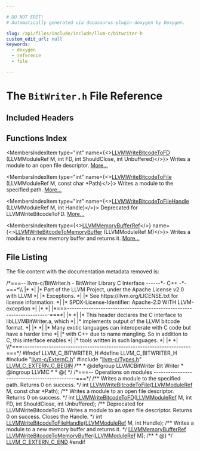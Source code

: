 ```yaml
---

# DO NOT EDIT!
# Automatically generated via docusaurus-plugin-doxygen by Doxygen.

slug: /api/files/include/include/llvm-c/bitwriter-h
custom_edit_url: null
keywords:
  - doxygen
  - reference
  - file

---
```





# The `BitWriter.h` File Reference

<DoxygenPage pluginConfig={pluginConfig}>



## Included Headers

<IncludesList>
<IncludesListItem
  filePath="llvm-c/ExternC.h"
  permalink="/docs/api/files/include/include/llvm-c/externc-h"
  isLocal="true" />
<IncludesListItem
  filePath="llvm-c/Types.h"
  permalink="/docs/api/files/include/include/llvm-c/types-h"
  isLocal="true" />
</IncludesList>

## Functions Index

<MembersIndex>

<MembersIndexItem
  type="int"
  name={<><a href="/docs/api/groups/llvmcbitwriter/#ga75ab6d85381957cd9c487b4bd1069bce">LLVMWriteBitcodeToFD</a> (LLVMModuleRef M, int FD, int ShouldClose, int Unbuffered)</>}>
Writes a module to an open file descriptor. <a href="/docs/api/groups/llvmcbitwriter/#ga75ab6d85381957cd9c487b4bd1069bce">More...</a>
</MembersIndexItem>

<MembersIndexItem
  type="int"
  name={<><a href="/docs/api/groups/llvmcbitwriter/#ga10b86ad44bcad46fcf80cc525949703d">LLVMWriteBitcodeToFile</a> (LLVMModuleRef M, const char &#42;Path)</>}>
Writes a module to the specified path. <a href="/docs/api/groups/llvmcbitwriter/#ga10b86ad44bcad46fcf80cc525949703d">More...</a>
</MembersIndexItem>

<MembersIndexItem
  type="int"
  name={<><a href="/docs/api/groups/llvmcbitwriter/#ga265dfc97cc8af15a31cf876a107fb7d0">LLVMWriteBitcodeToFileHandle</a> (LLVMModuleRef M, int Handle)</>}>
Deprecated for LLVMWriteBitcodeToFD. <a href="/docs/api/groups/llvmcbitwriter/#ga265dfc97cc8af15a31cf876a107fb7d0">More...</a>
</MembersIndexItem>

<MembersIndexItem
  type={<><a href="/docs/api/groups/llvmcsupporttypes/#ga9867eaa7b17ba17405cdf2539bedb108">LLVMMemoryBufferRef</a></>}
  name={<><a href="/docs/api/groups/llvmcbitwriter/#ga43cccd6ab4fe5c042fc59d972430c97f">LLVMWriteBitcodeToMemoryBuffer</a> (LLVMModuleRef M)</>}>
Writes a module to a new memory buffer and returns it. <a href="/docs/api/groups/llvmcbitwriter/#ga43cccd6ab4fe5c042fc59d972430c97f">More...</a>
</MembersIndexItem>

</MembersIndex>


## File Listing

The file content with the documentation metadata removed is:

<ProgramListing>

<Link id="l00001" /><CodeLine lineNumber="1"><Highlight kind="comment">/&#42;===-- llvm-c/BitWriter.h - BitWriter Library C Interface ------&#42;- C++ -&#42;-===&#42;\\</Highlight></CodeLine>
<Link id="l00002" /><CodeLine lineNumber="2"><Highlight kind="comment">|&#42;                                                                            &#42;|</Highlight></CodeLine>
<Link id="l00003" /><CodeLine lineNumber="3"><Highlight kind="comment">|&#42; Part of the LLVM Project, under the Apache License v2.0 with LLVM          &#42;|</Highlight></CodeLine>
<Link id="l00004" /><CodeLine lineNumber="4"><Highlight kind="comment">|&#42; Exceptions.                                                                &#42;|</Highlight></CodeLine>
<Link id="l00005" /><CodeLine lineNumber="5"><Highlight kind="comment">|&#42; See https://llvm.org/LICENSE.txt for license information.                  &#42;|</Highlight></CodeLine>
<Link id="l00006" /><CodeLine lineNumber="6"><Highlight kind="comment">|&#42; SPDX-License-Identifier: Apache-2.0 WITH LLVM-exception                    &#42;|</Highlight></CodeLine>
<Link id="l00007" /><CodeLine lineNumber="7"><Highlight kind="comment">|&#42;                                                                            &#42;|</Highlight></CodeLine>
<Link id="l00008" /><CodeLine lineNumber="8"><Highlight kind="comment">|&#42;===----------------------------------------------------------------------===&#42;|</Highlight></CodeLine>
<Link id="l00009" /><CodeLine lineNumber="9"><Highlight kind="comment">|&#42;                                                                            &#42;|</Highlight></CodeLine>
<Link id="l00010" /><CodeLine lineNumber="10"><Highlight kind="comment">|&#42; This header declares the C interface to libLLVMBitWriter.a, which          &#42;|</Highlight></CodeLine>
<Link id="l00011" /><CodeLine lineNumber="11"><Highlight kind="comment">|&#42; implements output of the LLVM bitcode format.                              &#42;|</Highlight></CodeLine>
<Link id="l00012" /><CodeLine lineNumber="12"><Highlight kind="comment">|&#42;                                                                            &#42;|</Highlight></CodeLine>
<Link id="l00013" /><CodeLine lineNumber="13"><Highlight kind="comment">|&#42; Many exotic languages can interoperate with C code but have a harder time  &#42;|</Highlight></CodeLine>
<Link id="l00014" /><CodeLine lineNumber="14"><Highlight kind="comment">|&#42; with C++ due to name mangling. So in addition to C, this interface enables &#42;|</Highlight></CodeLine>
<Link id="l00015" /><CodeLine lineNumber="15"><Highlight kind="comment">|&#42; tools written in such languages.                                           &#42;|</Highlight></CodeLine>
<Link id="l00016" /><CodeLine lineNumber="16"><Highlight kind="comment">|&#42;                                                                            &#42;|</Highlight></CodeLine>
<Link id="l00017" /><CodeLine lineNumber="17"><Highlight kind="comment">\\&#42;===----------------------------------------------------------------------===&#42;/</Highlight><Highlight kind="normal"></Highlight></CodeLine>
<Link id="l00018" /><CodeLine lineNumber="18"><Highlight kind="normal"></Highlight></CodeLine>
<Link id="l00019" /><CodeLine lineNumber="19"><Highlight kind="normal"></Highlight><Highlight kind="preprocessor">#ifndef LLVM&#95;C&#95;BITWRITER&#95;H</Highlight><Highlight kind="normal"></Highlight></CodeLine>
<Link id="l00020" /><CodeLine lineNumber="20"><Highlight kind="normal"></Highlight><Highlight kind="preprocessor">#define LLVM&#95;C&#95;BITWRITER&#95;H</Highlight><Highlight kind="normal"></Highlight></CodeLine>
<Link id="l00021" /><CodeLine lineNumber="21"><Highlight kind="normal"></Highlight></CodeLine>
<Link id="l00022" /><CodeLine lineNumber="22"><Highlight kind="normal"></Highlight><Highlight kind="preprocessor">#include &quot;<a href="/docs/api/files/include/include/llvm-c/externc-h">llvm-c/ExternC.h</a>&quot;</Highlight><Highlight kind="normal"></Highlight></CodeLine>
<Link id="l00023" /><CodeLine lineNumber="23"><Highlight kind="normal"></Highlight><Highlight kind="preprocessor">#include &quot;<a href="/docs/api/files/include/include/llvm-c/types-h">llvm-c/Types.h</a>&quot;</Highlight><Highlight kind="normal"></Highlight></CodeLine>
<Link id="l00024" /><CodeLine lineNumber="24"><Highlight kind="normal"></Highlight></CodeLine>
<Link id="l00025" /><CodeLine lineNumber="25"><Highlight kind="normal"><a href="/docs/api/files/include/include/llvm-c/externc-h/#a4789aaabaa5bf3b7a549171b47cc4d4a">LLVM&#95;C&#95;EXTERN&#95;C&#95;BEGIN</a></Highlight></CodeLine>
<Link id="l00026" /><CodeLine lineNumber="26"><Highlight kind="normal"></Highlight><Highlight kind="comment"></Highlight></CodeLine>
<Link id="l00027" /><CodeLine lineNumber="27"><Highlight kind="comment">/&#42;&#42;</Highlight></CodeLine>
<Link id="l00028" /><CodeLine lineNumber="28"><Highlight kind="comment"> &#42; @defgroup LLVMCBitWriter Bit Writer</Highlight></CodeLine>
<Link id="l00029" /><CodeLine lineNumber="29"><Highlight kind="comment"> &#42; @ingroup LLVMC</Highlight></CodeLine>
<Link id="l00030" /><CodeLine lineNumber="30"><Highlight kind="comment"> &#42;</Highlight></CodeLine>
<Link id="l00031" /><CodeLine lineNumber="31"><Highlight kind="comment"> &#42; @&#123;</Highlight></CodeLine>
<Link id="l00032" /><CodeLine lineNumber="32"><Highlight kind="comment"> &#42;/</Highlight><Highlight kind="normal"></Highlight></CodeLine>
<Link id="l00033" /><CodeLine lineNumber="33"><Highlight kind="normal"></Highlight></CodeLine>
<Link id="l00034" /><CodeLine lineNumber="34"><Highlight kind="normal"></Highlight><Highlight kind="comment">/&#42;===-- Operations on modules ---------------------------------------------===&#42;/</Highlight><Highlight kind="normal"></Highlight></CodeLine>
<Link id="l00035" /><CodeLine lineNumber="35"><Highlight kind="normal"></Highlight><Highlight kind="comment"></Highlight></CodeLine>
<Link id="l00036" /><CodeLine lineNumber="36"><Highlight kind="comment">/&#42;&#42; Writes a module to the specified path. Returns 0 on success. &#42;/</Highlight><Highlight kind="normal"></Highlight></CodeLine>
<Link id="l00037" /><CodeLine lineNumber="37"><Highlight kind="normal"></Highlight><Highlight kind="keywordtype">int</Highlight><Highlight kind="normal"> <a href="/docs/api/groups/llvmcbitwriter/#ga10b86ad44bcad46fcf80cc525949703d">LLVMWriteBitcodeToFile</a>(<a href="/docs/api/groups/llvmcsupporttypes/#gad1d1bb5f901c903a0cf09c5a053c9c56">LLVMModuleRef</a> M, </Highlight><Highlight kind="keyword">const</Highlight><Highlight kind="normal"> </Highlight><Highlight kind="keywordtype">char</Highlight><Highlight kind="normal"> &#42;Path);</Highlight></CodeLine>
<Link id="l00038" /><CodeLine lineNumber="38"><Highlight kind="normal"></Highlight><Highlight kind="comment"></Highlight></CodeLine>
<Link id="l00039" /><CodeLine lineNumber="39"><Highlight kind="comment">/&#42;&#42; Writes a module to an open file descriptor. Returns 0 on success. &#42;/</Highlight><Highlight kind="normal"></Highlight></CodeLine>
<Link id="l00040" /><CodeLine lineNumber="40"><Highlight kind="normal"></Highlight><Highlight kind="keywordtype">int</Highlight><Highlight kind="normal"> <a href="/docs/api/groups/llvmcbitwriter/#ga75ab6d85381957cd9c487b4bd1069bce">LLVMWriteBitcodeToFD</a>(<a href="/docs/api/groups/llvmcsupporttypes/#gad1d1bb5f901c903a0cf09c5a053c9c56">LLVMModuleRef</a> M, </Highlight><Highlight kind="keywordtype">int</Highlight><Highlight kind="normal"> FD, </Highlight><Highlight kind="keywordtype">int</Highlight><Highlight kind="normal"> ShouldClose,</Highlight></CodeLine>
<Link id="l00041" /><CodeLine lineNumber="41"><Highlight kind="normal">                         </Highlight><Highlight kind="keywordtype">int</Highlight><Highlight kind="normal"> Unbuffered);</Highlight></CodeLine>
<Link id="l00042" /><CodeLine lineNumber="42"><Highlight kind="normal"></Highlight><Highlight kind="comment"></Highlight></CodeLine>
<Link id="l00043" /><CodeLine lineNumber="43"><Highlight kind="comment">/&#42;&#42; Deprecated for LLVMWriteBitcodeToFD. Writes a module to an open file</Highlight></CodeLine>
<Link id="l00044" /><CodeLine lineNumber="44"><Highlight kind="comment">    descriptor. Returns 0 on success. Closes the Handle. &#42;/</Highlight><Highlight kind="normal"></Highlight></CodeLine>
<Link id="l00045" /><CodeLine lineNumber="45"><Highlight kind="normal"></Highlight><Highlight kind="keywordtype">int</Highlight><Highlight kind="normal"> <a href="/docs/api/groups/llvmcbitwriter/#ga265dfc97cc8af15a31cf876a107fb7d0">LLVMWriteBitcodeToFileHandle</a>(<a href="/docs/api/groups/llvmcsupporttypes/#gad1d1bb5f901c903a0cf09c5a053c9c56">LLVMModuleRef</a> M, </Highlight><Highlight kind="keywordtype">int</Highlight><Highlight kind="normal"> Handle);</Highlight></CodeLine>
<Link id="l00046" /><CodeLine lineNumber="46"><Highlight kind="normal"></Highlight><Highlight kind="comment"></Highlight></CodeLine>
<Link id="l00047" /><CodeLine lineNumber="47"><Highlight kind="comment">/&#42;&#42; Writes a module to a new memory buffer and returns it. &#42;/</Highlight><Highlight kind="normal"></Highlight></CodeLine>
<Link id="l00048" /><CodeLine lineNumber="48"><Highlight kind="normal"><a href="/docs/api/groups/llvmcsupporttypes/#ga9867eaa7b17ba17405cdf2539bedb108">LLVMMemoryBufferRef</a> <a href="/docs/api/groups/llvmcbitwriter/#ga43cccd6ab4fe5c042fc59d972430c97f">LLVMWriteBitcodeToMemoryBuffer</a>(<a href="/docs/api/groups/llvmcsupporttypes/#gad1d1bb5f901c903a0cf09c5a053c9c56">LLVMModuleRef</a> M);</Highlight></CodeLine>
<Link id="l00049" /><CodeLine lineNumber="49"><Highlight kind="normal"></Highlight><Highlight kind="comment"></Highlight></CodeLine>
<Link id="l00050" /><CodeLine lineNumber="50"><Highlight kind="comment">/&#42;&#42;</Highlight></CodeLine>
<Link id="l00051" /><CodeLine lineNumber="51"><Highlight kind="comment"> &#42; @&#125;</Highlight></CodeLine>
<Link id="l00052" /><CodeLine lineNumber="52"><Highlight kind="comment"> &#42;/</Highlight><Highlight kind="normal"></Highlight></CodeLine>
<Link id="l00053" /><CodeLine lineNumber="53"><Highlight kind="normal"></Highlight></CodeLine>
<Link id="l00054" /><CodeLine lineNumber="54"><Highlight kind="normal"><a href="/docs/api/files/include/include/llvm-c/externc-h/#ae016a3733553fe3990c8dfcec10d9d3a">LLVM&#95;C&#95;EXTERN&#95;C&#95;END</a></Highlight></CodeLine>
<Link id="l00055" /><CodeLine lineNumber="55"><Highlight kind="normal"></Highlight></CodeLine>
<Link id="l00056" /><CodeLine lineNumber="56"><Highlight kind="normal"></Highlight><Highlight kind="preprocessor">#endif</Highlight></CodeLine>

</ProgramListing>

</DoxygenPage>
